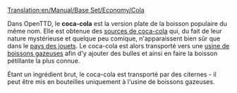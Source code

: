 [[Translation:en/Manual/Base Set/Economy/Cola]]

{{fr/Cargaison|nom=Coca-cola
|image=ColaWells.png
|produit=[[fr/Manual/Base Set/Economy/Source de coca-cola|Source de coca-cola]]
|accepté=[[fr/Manual/Base Set/Economy/Usine de boisson gazeuse|Usine de boissons gazeuses]]
}}

Dans OpenTTD, le '''coca-cola''' est la version plate de la boisson populaire du même nom. Elle est obtenue des [[fr/Manual/Base Set/Economy/Source de coca-cola|sources de coca-cola]] qui, du fait de leur nature mystérieuse et quelque peu comique, n'apparaissent bien sûr que dans le [[fr/Manual/Climat#Pays des jouets|pays des jouets]]. Le coca-cola est alors transporté vers une [[fr/Manual/Base Set/Economy/Usine de boisson gazeuse|usine de boissons gazeuses]] afin d'y ajouter des bulles et ainsi en faire la boisson pétillante la plus connue.

Étant un ingrédient brut, le coca-cola est transporté par des citernes - il peut être mis en bouteilles uniquement à l'usine de boissons gazeuses.